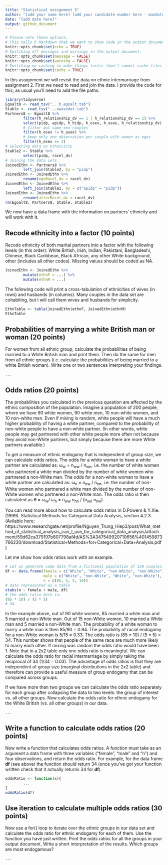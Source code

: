 ```yaml
---
title: "Statistical assignment 5"
author: "[add your name here] [add your candidate number here - mandatory]"
date: "[add date here]"
output: github_document
---
```


```r
# Please note these options.
# This tells R Markdown that we want to show code in the output document.
knitr::opts_chunk$set(echo = TRUE)
# Switching off messages and warnings in the output document. 
knitr::opts_chunk$set(message = FALSE)
knitr::opts_chunk$set(warning = FALSE)
# Switching on caching to make things faster (don't commit cache files on Github).
knitr::opts_chunk$set(cache = TRUE)
```

In this assignment we will revisit the data on ethnic intermarriage from assignment 2. First we need to read and join the data. I provide the code for this; as usual you'll need to add the file paths.

```r
library(tidyverse)
Egoalt8 <- read_tsv("...h_egoalt.tab")
Stable <- read_tsv("...xwavedat.tab")
Partners8 <- Egoalt8 %>%
        filter(h_relationship_dv == 1 | h_relationship_dv == 2) %>%
        select(pidp, apidp, h_hidp, h_esex, h_asex, h_relationship_dv) %>%
        # filter out same-sex couples
        filter(h_esex != h_asex) %>%
        # keep only one observation per couple with women as egos
        filter(h_esex == 2)
# Selecting data on ethnicicty
Stable2 <- Stable %>%
        select(pidp, racel_dv)
# Joining the data sets.
JoinedEthn <- Partners8 %>%
        left_join(Stable2, by = "pidp")
JoinedEthn <- JoinedEthn %>%
        rename(egoRacel_dv = racel_dv)
JoinedEthn <- JoinedEthn %>%
        left_join(Stable2, by = c("apidp" = "pidp"))
JoinedEthn <- JoinedEthn %>%
        rename(alterRacel_dv = racel_dv)
rm(Egoalt8, Partners8, Stable, Stable2)
```

We now have a data frame with the information on partners' ethnicity and will work with it.

## Recode ethnicity into a factor (10 points)

Recode ethnicity of both marital partners into a factor with the following levels (in this order): White British, Irish, Indian, Pakistani, Bangladeshi, Chinese, Black Caribbean, Black African, any other White background, other (includes all other codes). Missing values should be coded as NA.

```r
JoinedEthn <- JoinedEthn %>%
        mutate(ethnF = ...) %>%
        mutate(ethnM = ...)
```

The following code will print a cross-tabulation of ethnicities of wives (in rows) and husbands (in columns). Many couples in the data set are cohabiting, but I will call them wives and husbands for simplicity.

```r
EthnTable <- table(JoinedEthn$ethnF, JoinedEthn$ethnM)
EthnTable
```

## Probabilities of marrying a white British man or woman (20 points)

For women from all ethnic group, calculate the probabilities of being married to a White British man and print them. Then do the same for men from all ethnic groups (i.e. calculate the probabilities of being married to a white British woman). Write one or two sentences interpreting your findings.

```r
...
```

## Odds ratios (20 points)

The probabilities you calculated in the previous question are affected by the ethnic composition of the population. Imagine a population of 200 people, where we have 90 white women, 90 white men, 10 non-white women, and 10 non-white men. Even if mixing is random, white people will have a much higher probability of having a white partner, compared to the probability of non-white people to have a non-white partner. (In other words, white people may get partnered with other white people more often not because they avoid non-White partners, but simply because there are more White partners available.)

To get a measure of ethnic endogamy that is independent of group size, we can calculate odds ratios. The odds for a white woman to have a white partner are calculated as: &omega;<sub>w</sub> = n<sub>ww</sub> / n<sub>wn</sub>, i.e. the number of white women who partnered a white man divided by the number of white women who partnered a non-White man. The odds for a non-white woman to have a white partner are calculated as: &omega;<sub>n</sub> = n<sub>nw</sub> / n<sub>nn</sub>, i.e. the number of non-White women who partnered a white man divided by the number of non-White women who partnered a non-White man. The odds ratio is then calculated as &theta; = &omega;<sub>w</sub>/ &omega;<sub>n</sub> = n<sub>ww</sub>  n<sub>nn</sub> / (n<sub>wn</sub> n<sub>nw</sub>).

You can read more about how to calculate odds ratios in D.Powers & Y.Xie. (1999). Statistical Methods for Categorical Data Analysis, section 4.2.3. (Avilable here: https://www.researchgate.net/profile/Nguyen_Trung_Hiep3/post/What_method_of_statistical_analysis_can_I_use_for_categorical_data_analysis/attachment/59d62ca379197b807798af4d/AS%3A347549920710656%401459873766230/download/Statistical+Methods+for+Categorical+Data+Analysis.pdf)

Let me show how odds ratios work with an example.

```r
# Let us generate some data from a fictional population of 120 couples.
df <- data.frame(female = c("White", "White", "non-White", "non-White"),
                 male = c("White", "non-White", "White", "non-White"),
                 n = c(85, 5, 5, 10))
# data represented as a table
xtabs(n ~ female + male, df)
# the odds ratio here is:
(85 * 10) / (5 * 5)
# 34
```

In the example above, out of 90 white women, 85 married a white man and 5 married a non-White man. Out of 15 non-White women, 10 married a White man and 5 married a non-White man. The probability of a white woman to marry a white man is then 85/90 = 0.94. The probability of racial endogamy for a non-White woman is 5/15 = 0.33. The odds ratio is (85 \* 10) / (5 \* 5) = 34. This number shows that people of the same race are much more likely to marry each other. If mixing was random the odds ratio would have been 1. Note that in a 2x2 table only one odds ratio is meaningful. We can calculate the odds ratio for racial intermarriage by simply taking the reciprocal of 34 (1/34 = 0.03). The advantage of odds ratios is that they are independent of group size (marginal distributions in the 2x2 table) and therefore can provide a useful measure of group endogamy that can be compared across groups.

If we have more than two groups we can calculate the odds ratio separately for each group after collapsing the data to two levels: the group of interest vs. all other groups. Now calculate the odds ratio for ethnic endogamy for the White British (vs. all other groups) in our data.

```r
...
```

## Write a function to calculate odds ratios (20 points)

Now write a function that calculates odds ratios. A function must take as an argument a data frame with three variables ("female", "male" and "n") and four observations, and return the odds ratio. For example, for the data frame **df** (see above) the function should return 34 (once you've got your function written check that it actually returns 34 for **df**).

```r
oddsRatio <- function(x){
        ...
}
oddsRatio(df)
```

## Use iteration to calculate multiple odds ratios (30 points)

Now use a for() loop to iterate over the ethnic groups in our data set and calculate the odds ratio for ethnic endogamy for each of them. Use the function you have just written. Print the odds ratios for all the groups in your output document. Write a short interpretation of the results. Which groups are most endogamous?

```r
...
```

